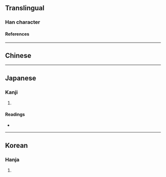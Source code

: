 {{also|賊}}
{{character info}}
==Translingual==

===Han character===
{{Han char|rn=62|rad=戈|as=07|sn=11|four=|canj=BCI|ids=⿰貝戈}}

====References====
{{Han ref|kx=0413.061|dkj=11603|hdz=21406.130|uh=621D}}

----

==Chinese==
{{zh-see|賊|v}}

----

==Japanese==

===Kanji===
{{ja-kanji|grade=|rs=戈07}}

# {{rfdef|ja|sort=戈07}}

====Readings====
* {{ja-readings|on=[[ぞく]] (zoku)|kun=[[そこなう]] (sokonau)}}

----

==Korean==

===Hanja===
{{ko-hanja|hangeul=적|eumhun=|rv=jeok|mr=chŏk|y=cek}}

# {{rfdef|ko|sort=戈07}}